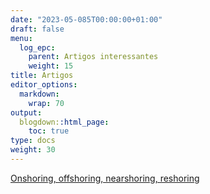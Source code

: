 ---
date: "2023-05-085T00:00:00+01:00"
draft: false
menu:
  log_epc:
    parent: Artigos interessantes
    weight: 15
title: Artigos
editor_options: 
  markdown: 
    wrap: 70
output: 
  blogdown::html_page:
    toc: true
type: docs
weight: 30
---


[Onshoring, offshoring, nearshoring, reshoring](https://columbiatrading.com.br/onshoring/)
